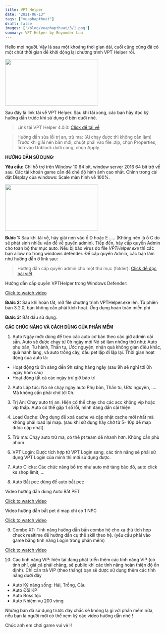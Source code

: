 ```yaml
---
title: VPT Helper
date: "2021-06-13"
tags: ["vuaphapthuat"]
draft: false
images: ['/blog/vuaphapthuat/3/1.png']
summary: VPT Helper by Beyonder Luu
---
```


Hello mọi người. Vậy là sau một khoảng thời gian dài, cuối cũng cũng đã có một chút thời gian để khởi động lại chương trình VPT Helper rồi. 

<Image src="/blog/vuaphapthuat/3/1.png" width="300" height="150" />

Sau đây là link tải về VPT Helper. Sau khi tải xong, các bạn hãy đọc kỹ hướng dẫn trước khi sử dụng ở bên dưới nhé. 

> Link tải VPT Helper 4.0.0: [Click để tải về](https://1drv.ms/u/c/febe79e569049887/EXFTwWt-53JNqBm7HfGFEfEBfvBCSpYydQnAkeJeaUbGAQ?e=fzluru)

> Hướng dẫn sửa lỗi trị an, trừ ma: (Ai chạy được thì không cần làm) Trước khi giải nén bản mới, chuột phải vào file .zip, chọn Properties, tích vào Unblock dưới cùng, chọn Apply

**HƯỚNG DẪN SỬ DỤNG:**

**Yêu cầu:** Chỉ hỗ trợ trên Window 10 64 bit, window server 2016 64 bit trở về sau. Các tài khoản game cần để chế độ hình ảnh cao nhất. Chỉnh trong cài đặt Display của windows: Scale màn hình về 100%.

<Image src="/blog/vuaphapthuat/3/2.png" width="300" height="150" />

**Bước 1:** Sau khi tải về, hãy giải nén vào ổ D hoặc E ..... (Không nên là ổ C do sẽ phát sinh nhiều vấn đề về quyền admin). 
Tiếp đến, hãy cấp quyền Admin cho toàn bộ thư mục auto. Nếu bị báo virus do file *VPTHelper.exe* thì các bạn allow nó trong windows defender. Để cấp quyền Admin, các bạn làm như hướng dẫn ở link sau:

> Hướng dẫn cấp quyền admin cho một thư mục (folder): [Click để đọc bài viết](https://www.wikihow.vn/%C4%90%E1%BB%95i-quy%E1%BB%81n-truy-c%E1%BA%ADp-t%E1%BA%ADp-tin-tr%C3%AAn-Windows-7)

Hướng dẫn cấp quyền VPTHelper trong Windows Defender:

[Click to watch video](https://www.youtube.com/watch?v=oRGibu85mdE)

**Bước 2:** Sau khi hoàn tất, mở file chương trình VPTHelper.exe lên. Từ phiên bản 3.2.0, bạn không cần phải kích hoạt. Ứng dụng hoàn toàn miễn phí

**Bước 3:** Bắt đầu sử dụng. 

**CÁC CHỨC NĂNG VÀ CÁCH DÙNG CỦA PHẦN MỀM**

1. Auto Ngày mới: dùng để treo các auto cơ bản theo các giờ admin cài sẵn. Auto sẽ được chạy từ 0h ngày mới
Nó sẽ làm những thứ như: Auto phụ bản, Tu hành, Thần tu, Ước nguyện, nhận quà không gian điêu khắc, quà hành lang, và auto trồng cây, đấu pet lặp đi lặp lại.
Thời gian hoạt động của auto là:
- Hoạt động từ 0h sáng đến 9h sáng hàng ngày (sau 9h sẽ nghỉ tới 0h ngày hôm sau)
- Hoạt động tất cả các ngày trừ giờ bảo trì.

2. Auto Lập tức: Nó sẽ chạy ngay auto Phụ bản, Thần tu, Ước nguyện, .... Mà không cần phải chờ tới 0h.

3. Trị An: Chạy auto trị an. Hiện có thể chạy cho các acc không vip hoặc vip thấp. Auto có thể gặp 1 số lỗi, mình đang dần cải thiện

4. Load Cache: Ứng dụng để xoá cache và cập nhật cache mới nhất mà không phải load lại map. (sau khi sử dụng hãy chờ từ 5- 10p để map được cập nhật).

5. Trừ ma: Chạy auto trừ ma, có thể pt team để nhanh hơn. Không cần phù nhóm

6. VPT Login: Được tích hợp từ VPT Login sang, các tính năng sẽ phải sử dụng VPT Login của mình thì mới sử dụng được.

7. Auto Clicks: Các chức năng bổ trợ như auto mở tàng bảo đồ, auto click ks shop limit, ...

8. Auto Bắt pet: dùng để auto bắt pet:

Video hướng dẫn dùng Auto Bắt PET

[Click to watch video](https://www.youtube.com/watch?v=8sunr_y14iA)

Video hướng dẫn bắt pet ở map chỉ có 1 NPC

[Click to watch video](https://www.youtube.com/watch?v=YKZHWbO_1TM)

9. Combo XT: Tính năng hướng dẫn bắn combo hệ cho xạ thủ tích hợp check realtime để hướng dẫn cụ thể skill theo hệ. (yêu cầu phải vào game bằng tính năng Login trong phần mềm)

[Click to watch video](https://www.youtube.com/watch?v=JIEMg0SV8cc)

10. Các tính năng VIP: hiện tại đang phát triển thêm các tính năng VIP (có tính phí, giá cả phải chăng, sẽ public khi các tính năng hoàn thiện độ ổn định). Chỉ cần trả VIP (theo tháng) bạn sẽ dược sử dụng thêm các tính năng dưới đây
- Auto Kỹ năng sống: Hái, Trồng, Câu
- Auto Đổi KP
- Auto Boss tộc
- Auto Nhiệm vụ 200 vòng

Những bạn đã sử dụng trước đây chắc sẽ không lạ gì với phần mềm nữa, nếu bạn là người mới có thể xem kỹ các video hướng dẫn nhé ! 

Chúc anh em chơi game vui vẻ !!
